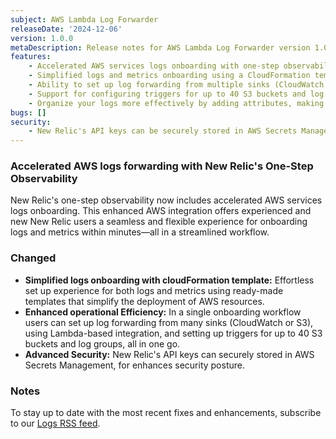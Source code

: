 ```yaml
---
subject: AWS Lambda Log Forwarder 
releaseDate: '2024-12-06'
version: 1.0.0
metaDescription: Release notes for AWS Lambda Log Forwarder version 1.0.0
features:
    - Accelerated AWS services logs onboarding with one-step observability.
    - Simplified logs and metrics onboarding using a CloudFormation template.
    - Ability to set up log forwarding from multiple sinks (CloudWatch or S3) in a single workflow.
    - Support for configuring triggers for up to 40 S3 buckets and log groups at once.
    - Organize your logs more effectively by adding attributes, making it easier to search, filter, analyze, and parse your data.
bugs: []
security:
    - New Relic's API keys can be securely stored in AWS Secrets Management for enhanced security.
---
```


### Accelerated AWS logs forwarding with New Relic's One-Step Observability

New Relic's one-step observability now includes accelerated AWS services logs onboarding. This enhanced AWS integration offers experienced and new New Relic users a seamless and flexible experience for onboarding logs and metrics within minutes—all in a streamlined workflow.

### Changed

* **Simplified logs onboarding with cloudFormation template:** Effortless set up experience for both logs and metrics using ready-made templates that simplify the deployment of AWS resources.
* **Enhanced operational Efficiency:** In a single onboarding workflow users can set up log forwarding from many sinks (CloudWatch or S3), using Lambda-based integration, and setting up triggers for up to 40 S3 buckets and log groups, all in one go.
* **Advanced Security:**  New Relic's API keys can securely stored in AWS Secrets Management, for enhances security posture.

### Notes

To stay up to date with the most recent fixes and enhancements, subscribe to our [Logs RSS feed](/docs/release-notes/logs-release-notes/).
